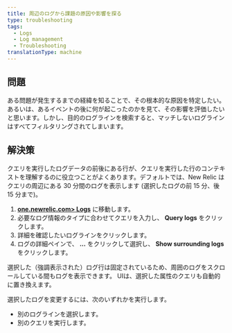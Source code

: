```yaml
---
title: 周辺のログから課題の原因や影響を探る
type: troubleshooting
tags:
  - Logs
  - Log management
  - Troubleshooting
translationType: machine
---
```


## 問題

ある問題が発生するまでの経緯を知ることで、その根本的な原因を特定したい。あるいは、あるイベントの後に何が起こったのかを見て、その影響を評価したいと思います。しかし、目的のログラインを検索すると、マッチしないログラインはすべてフィルタリングされてしまいます。

## 解決策

クエリを実行したログデータの前後にある行が、クエリを実行した行のコンテキストを理解するのに役立つことがよくあります。デフォルトでは、New Relic はクエリの周辺にある 30 分間のログを表示します (選択したログの前 15 分、後 15 分まで)。

1. **[one.newrelic.com> Logs](https://one.newrelic.com)** に移動します。
2. 必要なログ情報のタイプに合わせてクエリを入力し、 **Query logs** をクリックします。
3. 詳細を確認したいログラインをクリックします。
4. ログの詳細ペインで、 **...** をクリックして選択し、 **Show surrounding logs** をクリックします。

選択した（強調表示された）ログ行は固定されているため、周囲のログをスクロールしている間もログを表示できます。 UIは、選択した属性のクエリも自動的に置き換えます。

選択したログを変更するには、次のいずれかを実行します。

* 別のログラインを選択します。
* 別のクエリを実行します。